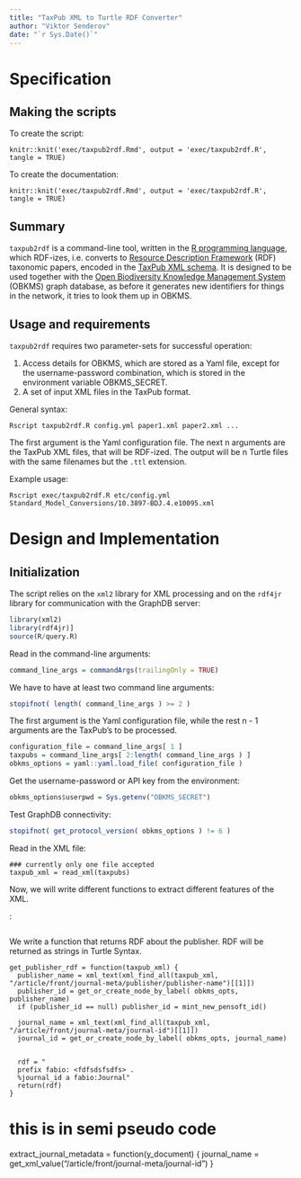 ```yaml
---
title: "TaxPub XML to Turtle RDF Converter"
author: "Viktor Senderov"
date: "`r Sys.Date()`"
---
```


# Specification

## Making the scripts

To create the script:
```
knitr::knit('exec/taxpub2rdf.Rmd', output = 'exec/taxpub2rdf.R', tangle = TRUE)
```

To create the documentation:
```
knitr::knit('exec/taxpub2rdf.Rmd', output = 'exec/taxpub2rdf.R', tangle = TRUE)
```

## Summary

`taxpub2rdf` is a command-line tool, written in the [R programming language](https://cran.r-project.org/), which RDF-izes, i.e. converts to [Resource Description Framework](https://www.w3.org/RDF/) (RDF) taxonomic papers, encoded in the [TaxPub XML schema](http://htmlpreview.github.io/?https://github.com/tcatapano/TaxPub/blob/master/documentation/tp-taxon-treatment.html). It is designed to be used together with the [Open Biodiversity Knowledge Management System](http://openbkms.blogspot.com) (OBKMS) graph database, as before it generates new identifiers for things in the network, it tries to look them up in OBKMS.

## Usage and requirements

`taxpub2rdf` requires two parameter-sets for successful operation:

1. Access details for OBKMS, which are stored as a Yaml file, except for the username-password combination, which is stored in the environment variable OBKMS_SECRET.
2. A set of input XML files in the TaxPub format.

General syntax:
```
Rscript taxpub2rdf.R config.yml paper1.xml paper2.xml ...
```

The first argument is the Yaml configuration file. The next n arguments are the TaxPub XML files, that will be RDF-ized. The output will be n Turtle files with the same filenames but the `.ttl` extension.

Example usage:
```
Rscript exec/taxpub2rdf.R etc/config.yml Standard_Model_Conversions/10.3897-BDJ.4.e10095.xml
```

# Design and Implementation

## Initialization

The script relies on the `xml2` library for XML processing and on the `rdf4jr` library for communication with the GraphDB server:

```r
library(xml2)
library(rdf4jr)]
source(R/query.R)
```

Read in the command-line arguments:

```r
command_line_args = commandArgs(trailingOnly = TRUE)
```

We have to have at least two command line arguments:

```r
stopifnot( length( command_line_args ) >= 2 )
```

The first argument is the Yaml configuration file, while the rest n - 1 arguments are the TaxPub's to be processed.

```r
configuration_file = command_line_args[ 1 ]
taxpubs = command_line_args[ 2:length( command_line_args ) ]
obkms_options = yaml::yaml.load_file( configuration_file )
```

Get the username-password or API key from the environment:

```r
obkms_options$userpwd = Sys.getenv("OBKMS_SECRET")
```

Test GraphDB connectivity:
```r
stopifnot( get_protocol_version( obkms_options ) != 6 )
```

Read in the XML file:
```
### currently only one file accepted
taxpub_xml = read_xml(taxpubs)
```

Now, we will write different functions to extract different features of the XML.

:
```

```

We write a function that returns RDF about the publisher. RDF will be returned as strings in Turtle Syntax.
```
get_publisher_rdf = function(taxpub_xml) {
  publisher_name = xml_text(xml_find_all(taxpub_xml, "/article/front/journal-meta/publisher/publisher-name")[[1]])
  publisher_id = get_or_create_node_by_label( obkms_opts, publisher_name) 
  if (publisher_id == null) publisher_id = mint_new_pensoft_id()
  
  journal_name = xml_text(xml_find_all(taxpub_xml, "/article/front/journal-meta/journal-id")[[1]])
  journal_id = get_or_create_node_by_label( obkms_opts, journal_name)
  
  
  rdf = "
  prefix fabio: <fdfsdsfsdfs> .
  %journal_id a fabio:Journal"
  return(rdf)
}
```

# this is in semi pseudo code
extract_journal_metadata = function(y_document) {
  journal_name = get_xml_value("/article/front/journal-meta/journal-id")
}
